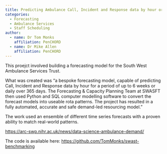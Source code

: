 ```yaml
---
title: Predicting Ambulance Call, Incident and Response data by hour or by day over a 6 week to 1 year forecast horizon
categories:
  - Forecasting
  - Ambulance Services
  - Staff Scheduling
author:
  - name: Dr Tom Monks
    affiliation: PenCHORD
  - name: Dr Mike Allen
    affiliation: PenCHORD
---
```


This proejct involved building a forecasting model for the South West Ambulance Services Trust. 

What was created was "a bespoke forecasting model, capable of predicting Call, Incident and Response data by hour for a period of up to 6 weeks or daily over 365 days. The Forecasting & Capacity Planning Team at SWASFT then used Python and SQL computer modelling software to convert the forecast models into useable rota patterns. The project has resulted in a fully automated, accurate and safe demand-led resourcing model."

The work used an ensemble of different time series forecasts with a proven ability to match real-world patterns. 

<https://arc-swp.nihr.ac.uk/news/data-science-ambulance-demand/>

The code is available here: <https://github.com/TomMonks/swast-benchmarking>